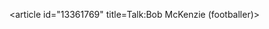 <article id="13361769" title=Talk:Bob McKenzie (footballer)>
	<talkpage id="13361769" title="Talk:Bob McKenzie (footballer)">
{{WikiProject Biography
|listas=McKenzie, Robert
|living=no
|class=stub
}}
{{WikiProject Australia|class=Stub 
|importance=Low 
|afl=yes|afl-importance=mid
}}
	</talkpage>
</article>